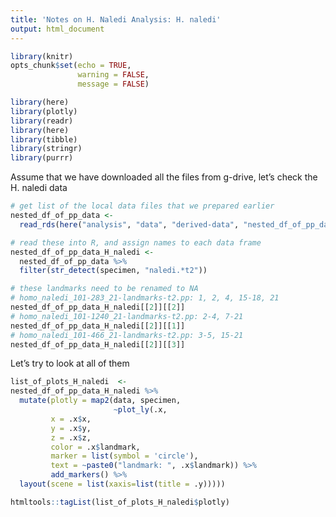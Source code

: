 ```yaml
---
title: 'Notes on H. Naledi Analysis: H. naledi'
output: html_document
---
```


```r
library(knitr)
opts_chunk$set(echo = TRUE,
               warning = FALSE,
               message = FALSE)

library(here)
library(plotly)
library(readr)
library(here)
library(tibble)
library(stringr)
library(purrr)
```

Assume that we have downloaded all the files from g-drive, let's check the H. naledi data

```r
# get list of the local data files that we prepared earlier
nested_df_of_pp_data <-  
  read_rds(here("analysis", "data", "derived-data", "nested_df_of_pp_data.rds"))

# read these into R, and assign names to each data frame
nested_df_of_pp_data_H_naledi <- 
  nested_df_of_pp_data %>% 
  filter(str_detect(specimen, "naledi.*t2"))

# these landmarks need to be renamed to NA
# homo_naledi_101-283_21-landmarks-t2.pp: 1, 2, 4, 15-18, 21
nested_df_of_pp_data_H_naledi[[2]][[2]]
# homo_naledi_101-1240_21-landmarks-t2.pp: 2-4, 7-21
nested_df_of_pp_data_H_naledi[[2]][[1]]
# homo_naledi_101-466_21-landmarks-t2.pp: 3-5, 15-21
nested_df_of_pp_data_H_naledi[[2]][[3]]


```

Let's try to look at all of them

```r
list_of_plots_H_naledi  <- 
nested_df_of_pp_data_H_naledi %>% 
  mutate(plotly = map2(data, specimen, 
                       ~plot_ly(.x,
         x = .x$x, 
         y = .x$y, 
         z = .x$z, 
         color = .x$landmark,
         marker = list(symbol = 'circle'), 
         text = ~paste0("landmark: ", .x$landmark)) %>%
         add_markers() %>% 
  layout(scene = list(xaxis=list(title = .y)))))

htmltools::tagList(list_of_plots_H_naledi$plotly)

```

